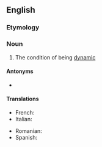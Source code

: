 ==English==

===Etymology===
{{suffix|dynamic|ity}}

===Noun===
{{en-noun|-}}

# The condition of being [[dynamic]]
#: {{usex|The '''dynamicity''' of the dataset makes it difficult to keep accurate.|lang=en}}

====Antonyms====
* {{l|en|staticity}}

====Translations====
{{trans-top|condition of being dynamic}}
* French: {{t+|fr|dynamicité|f}}
* Italian: {{t|it|dinamicità|f}}
{{trans-mid}}
* Romanian: {{t|ro|dinamicitate|f}}
* Spanish: {{t|es|dinamicidad|f}}
{{trans-bottom}}